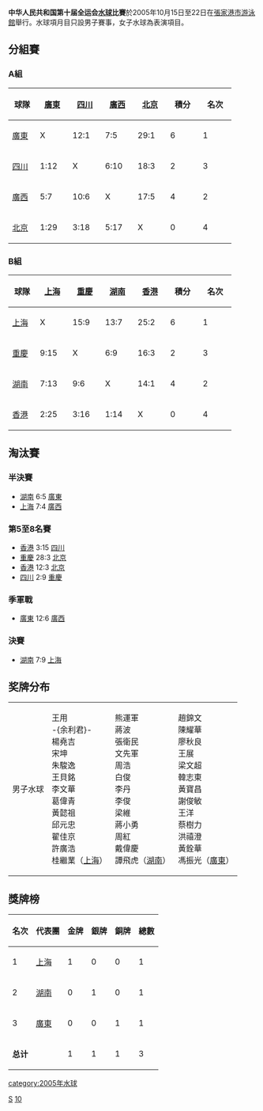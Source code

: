 '''中华人民共和国第十届全运会[[水球|水球]]比賽'''於2005年10月15日至22日在[[張家港市游泳館|張家港市游泳館]]舉行。水球項月目只設男子賽事，女子水球為表演項目。

==分組賽==
===A組===
{| class="wikitable" style="text-align: center;"
|-
!width="40"|球隊
!width="50"|[[廣東|廣東]]
!width="50"|[[四川|四川]]
!width="50"|[[廣西|廣西]]
!width="50"|[[北京|北京]]
!width="50"|積分
!width="50"|名次
|- 
|align=left|[[廣東|廣東]]
|X||12:1||7:5||29:1||6||1
|- 
|align=left|[[四川|四川]]
|1:12||X||6:10||18:3||2||3
|-
|align=left|[[廣西|廣西]]
|5:7||10:6||X||17:5||4||2
|- 
|align=left|[[北京|北京]]
|1:29||3:18||5:17||X||0||4
|}

===B組===
{| class="wikitable" style="text-align: center;"
|-
!width="40"|球隊
!width="50"|[[上海|上海]]
!width="50"|[[重慶|重慶]]
!width="50"|[[湖南|湖南]]
!width="50"|[[香港|香港]]
!width="50"|積分
!width="50"|名次
|- 
|align=left|[[上海|上海]]
|X||15:9||13:7||25:2||6||1
|- 
|align=left|[[重慶|重慶]]
|9:15||X||6:9||16:3||2||3
|-
|align=left|[[湖南|湖南]]
|7:13||9:6||X||14:1||4||2
|- 
|align=left|[[香港|香港]]
|2:25||3:16||1:14||X||0||4
|}

==淘汰賽==
{{Round4-with third
<!--Date-Place|Team 1|Score 1|Team 2|Score 2 -->
<!--semi-finals  -->
|10月20日 |[[廣東|廣東]]|5|'''[[湖南|湖南]]'''|'''6'''
|10月20日 |[[廣西|廣西]]|4|'''[[上海|上海]]'''|'''7'''
<!--final  -->
|10月22日 |[[湖南|湖南]]|7|'''[[上海|上海]]'''|'''9'''
<!--third place match-->
|10月22日 |'''[[廣東|廣東]]'''|'''12'''|[[廣西|廣西]]|6
}}

===半決賽===
*[[湖南|湖南]] 6:5 [[廣東|廣東]]
*[[上海|上海]] 7:4 [[廣西|廣西]]

===第5至8名賽===
*[[香港|香港]] 3:15 [[四川|四川]]
*[[重慶|重慶]] 28:3 [[北京|北京]]
*[[香港|香港]] 12:3 [[北京|北京]]
*[[四川|四川]] 2:9  [[重慶|重慶]]

===季軍戰===
*[[廣東|廣東]] 12:6 [[廣西|廣西]]

===決賽===
*[[湖南|湖南]] 7:9  [[上海|上海]]

==奖牌分布==
{| {{MedalistTable|type=項目}}
|-
|男子水球
|王用<br>-{余利君}-<br>楊堯吉<br>宋坤<br>朱駿逸<br>王貝銘<br>李文華<br>葛偉青<br>黃懿祖<br>邱元忠<br>翟佳京<br>許廣浩<br>桂繼業（[[上海|上海]]）
|熊運軍<br>蔣波<br>張衛民<br>文先軍<br>周浩<br>白俊<br>李丹<br>李俊<br>梁維<br>蔣小勇<br>周紅<br>戴偉慶<br>譚飛虎（[[湖南|湖南]]）
|趙錦文<br>陳耀華<br>廖秋良<br>王展<br>梁文超<br>韓志東<br>黃寶昌<br>謝俊敏<br>王洋<br>蔡樹力<br>洪禧澄<br>黃銓華<br>馮振光（[[廣東|廣東]]）
|}

==獎牌榜==
{| class="wikitable" 
|- 
!名次!!代表團!!金牌!!銀牌!!銅牌!!總數
|-
|1||[[上海|上海]]||1||0||0||1
|-
|2||[[湖南|湖南]]||0||1||0||1
|-
|3||[[廣東|廣東]]||0||0||1||1
|-
|colspan=2|'''总计'''||1||1||1||3
|}

{{中华人民共和国第十届运动会}}

[[Category:中华人民共和国第十届全国运动会|S]]
[[Category:中华人民共和国全国运动会水球比賽|10]]
[[category:2005年水球|category:2005年水球]]